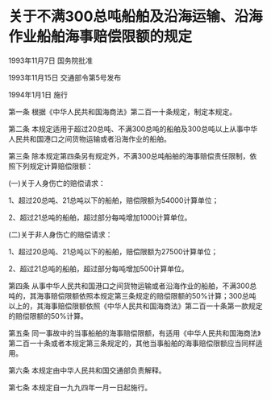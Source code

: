 # 关于不满300总吨船舶及沿海运输、沿海作业船舶海事赔偿限额的规定

1993年11月7日 国务院批准　

1993年11月15日 交通部令第5号发布　

1994年1月1日 施行

  

第一条 根据《中华人民共和国海商法》第二百一十条规定，制定本规定。

第二条 本规定适用于超过20总吨、不满300总吨的船舶及300总吨以上从事中华人民共和国港口之间货物运输或者沿海作业的船舶。

第三条 除本规定第四条另有规定外，不满300总吨船舶的海事赔偿责任限制，依照下列规定计算赔偿限额：

(一)关于人身伤亡的赔偿请求：

1、超过20总吨、21总吨以下的船舶，赔偿限额为54000计算单位；

2、超过21总吨的船舶，超过部分每吨增加1000计算单位。

(二)关于非人身伤亡的赔偿请求：

1、超过20总吨、21总吨以下的船舶，赔偿限额为27500计算单位；

2、超过21总吨的船舶，超过部分每吨增加500计算单位。

第四条 从事中华人民共和国港口之间货物运输或者沿海作业的船舶，不满300总吨的，其海事赔偿限额依照本规定第三条规定的赔偿限额的50%计算；300总吨以上的，其海事赔偿限额依照《中华人民共和国海商法》第二百一十条第一款规定的赔偿限额的50%计算。

第五条 同一事故中的当事船舶的海事赔偿限额，有适用《中华人民共和国海商法》第二百一十条或者本规定第三条规定的，其他当事船舶的海事赔偿限额应当同样适用。

第六条 本规定由中华人民共和国交通部负责解释。

第七条 本规定自一九九四年一月一日起施行。